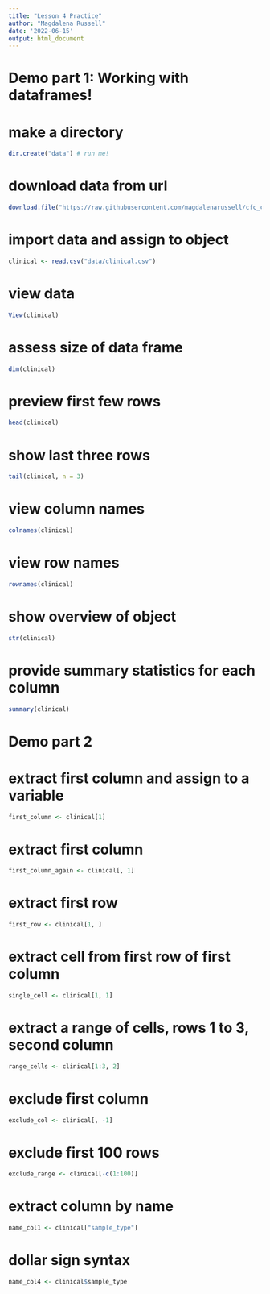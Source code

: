 ```yaml
---
title: "Lesson 4 Practice"
author: "Magdalena Russell"
date: '2022-06-15'
output: html_document
---
```


# Demo part 1: Working with dataframes!


# make a directory

```r
dir.create("data") # run me!
```



# download data from url

```r
download.file("https://raw.githubusercontent.com/magdalenarussell/cfc_curriculum/main/data/intro_r_teaching_dataset.csv", "data/clinical.csv") # run me!
```



# import data and assign to object

```r
clinical <- read.csv("data/clinical.csv")      
```


# view data

```r
View(clinical)
```

# assess size of data frame

```r
dim(clinical)
```

# preview first few rows

```r
head(clinical)
```

# show last three rows
 
```r
tail(clinical, n = 3)
```

# view column names

```r
colnames(clinical)
```

# view row names

```r
rownames(clinical)
```

# show overview of object
 
```r
str(clinical)
```

# provide summary statistics for each column
 
```r
summary(clinical)
```

# Demo part 2


# extract first column and assign to a variable

```r
first_column <- clinical[1] 
```

# extract first column

```r
first_column_again <- clinical[, 1] 
```

# extract first row 

```r
first_row <- clinical[1, ] 
```

# extract cell from first row of first column

```r
single_cell <- clinical[1, 1] 
```

# extract a range of cells, rows 1 to 3, second column

```r
range_cells <- clinical[1:3, 2]
```

# exclude first column

```r
exclude_col <- clinical[, -1] 
```

# exclude first 100 rows

```r
exclude_range <- clinical[-c(1:100)] 
```

# extract column by name

```r
name_col1 <- clinical["sample_type"] 
```

# dollar sign syntax

```r
name_col4 <- clinical$sample_type        
```
